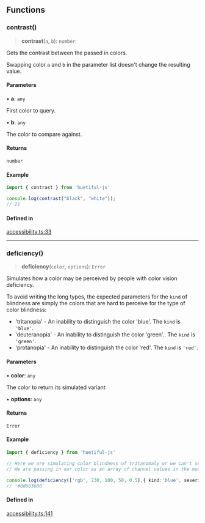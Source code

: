 ## Functions

### contrast()

> **contrast**(`a`, `b`): `number`

Gets the contrast between the passed in colors.

Swapping color `a` and `b` in the parameter list doesn't change the resulting value.

#### Parameters

• **a**: `any`

First color to query.

• **b**: `any`

The color to compare against.

#### Returns

`number`

#### Example

```ts
import { contrast } from 'huetiful-js'

console.log(contrast("black", "white"));
// 21
```

#### Defined in

[accessibility.ts:33](https://github.com/prjctimg/huetiful/blob/5aacfdb85251e677925a41ad9b98ea0c6cdbb552/lib/accessibility.ts#L33)

***

### deficiency()

> **deficiency**(`color`, `options`): `Error`

Simulates how a color may be perceived by people with color vision deficiency.

To avoid writing the long types, the expected parameters for the `kind` of blindness are simply the colors that are hard to perceive for the type of color blindness:

* 'tritanopia' - An inability to distinguish the color 'blue'. The `kind` is `'blue'`.
* 'deuteranopia' - An inability to distinguish the color 'green'.. The `kind` is `'green'`.
* 'protanopia' - An inability to distinguish the color 'red'. The `kind` is `'red'`.

#### Parameters

• **color**: `any`

The color to return its simulated variant

• **options**: `any`

#### Returns

`Error`

#### Example

```ts
import { deficiency } from 'huetiful-js'

// Here we are simulating color blindness of tritanomaly or we can't see 'blue'.
// We are passing in our color as an array of channel values in the mode "rgb". The severity is set to 0.5

console.log(deficiency(['rgb', 230, 100, 50, 0.5],{ kind:'blue', severity:0.5 }))
// '#dd663680'
```

#### Defined in

[accessibility.ts:141](https://github.com/prjctimg/huetiful/blob/5aacfdb85251e677925a41ad9b98ea0c6cdbb552/lib/accessibility.ts#L141)
